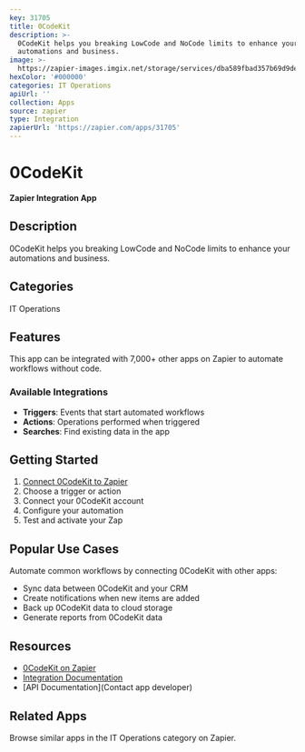 ```yaml
---
key: 31705
title: 0CodeKit
description: >-
  0CodeKit helps you breaking LowCode and NoCode limits to enhance your
  automations and business.
image: >-
  https://zapier-images.imgix.net/storage/services/dba589fbad357b69d9deb2292a2dcb12.png?auto=format%2Ccompress&ixlib=python-3.0.0&q=50
hexColor: '#000000'
categories: IT Operations
apiUrl: ''
collection: Apps
source: zapier
type: Integration
zapierUrl: 'https://zapier.com/apps/31705'
---
```

# 0CodeKit

**Zapier Integration App**

## Description

0CodeKit helps you breaking LowCode and NoCode limits to enhance your automations and business.

## Categories

IT Operations

## Features

This app can be integrated with 7,000+ other apps on Zapier to automate workflows without code.

### Available Integrations

- **Triggers**: Events that start automated workflows
- **Actions**: Operations performed when triggered
- **Searches**: Find existing data in the app

## Getting Started

1. [Connect 0CodeKit to Zapier](https://zapier.com/apps/31705)
2. Choose a trigger or action
3. Connect your 0CodeKit account
4. Configure your automation
5. Test and activate your Zap

## Popular Use Cases

Automate common workflows by connecting 0CodeKit with other apps:

- Sync data between 0CodeKit and your CRM
- Create notifications when new items are added
- Back up 0CodeKit data to cloud storage
- Generate reports from 0CodeKit data

## Resources

- [0CodeKit on Zapier](https://zapier.com/apps/31705)
- [Integration Documentation](https://zapier.com/apps/31705/integrations)
- [API Documentation](Contact app developer)

## Related Apps

Browse similar apps in the IT Operations category on Zapier.

